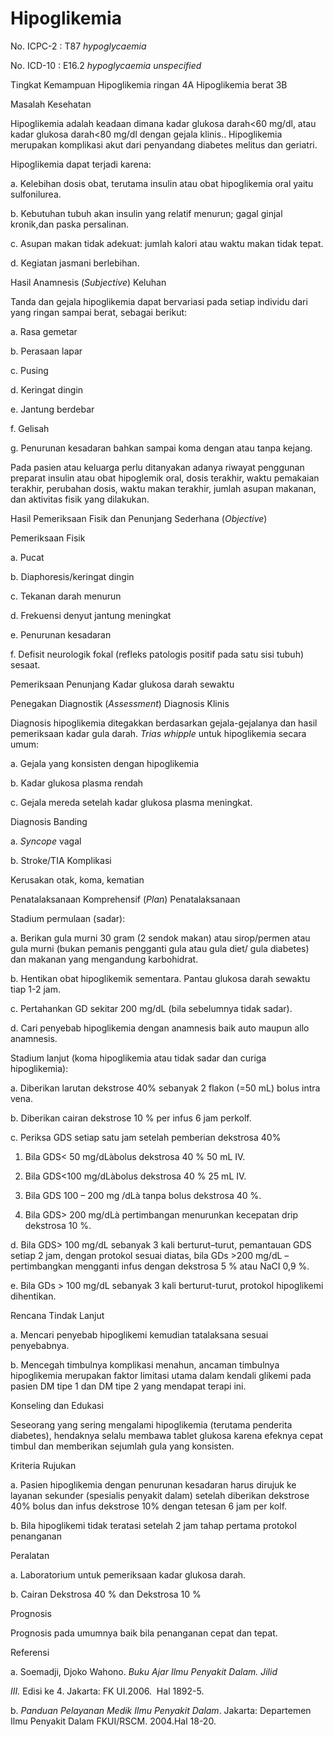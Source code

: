 # Hipoglikemia

No. ICPC-2 : T87 _hypoglycaemia_

No. ICD-10 : E16.2 _hypoglycaemia unspecified_

Tingkat Kemampuan Hipoglikemia ringan 4A Hipoglikemia berat 3B

Masalah Kesehatan

Hipoglikemia adalah keadaan dimana kadar glukosa darah\<60 mg/dl, atau kadar glukosa darah\<80 mg/dl dengan gejala klinis.. Hipoglikemia merupakan komplikasi akut dari penyandang diabetes melitus dan geriatri.

Hipoglikemia dapat terjadi karena:

a. Kelebihan dosis obat, terutama insulin atau obat hipoglikemia oral yaitu sulfonilurea.

b. Kebutuhan tubuh akan insulin yang relatif menurun; gagal ginjal kronik,dan paska persalinan.

c. Asupan makan tidak adekuat: jumlah kalori atau waktu makan tidak tepat.

d. Kegiatan jasmani berlebihan.

 

Hasil Anamnesis (_Subjective_) Keluhan

Tanda dan gejala hipoglikemia dapat bervariasi pada setiap individu dari yang ringan sampai berat, sebagai berikut:

a. Rasa gemetar

b. Perasaan lapar

c. Pusing

d. Keringat dingin

e. Jantung berdebar

f. Gelisah

g. Penurunan kesadaran bahkan sampai koma dengan atau tanpa kejang.

Pada pasien atau keluarga perlu ditanyakan adanya riwayat penggunan preparat insulin atau obat hipoglemik oral, dosis terakhir, waktu pemakaian terakhir, perubahan dosis, waktu makan terakhir, jumlah asupan makanan, dan aktivitas fisik yang dilakukan.

Hasil Pemeriksaan Fisik dan Penunjang Sederhana (_Objective_)

Pemeriksaan Fisik

a. Pucat

b. Diaphoresis/keringat dingin

c. Tekanan darah menurun

d. Frekuensi denyut jantung meningkat

e. Penurunan kesadaran

f. Defisit neurologik fokal (refleks patologis positif pada satu sisi tubuh) sesaat.

Pemeriksaan Penunjang Kadar glukosa darah sewaktu

Penegakan Diagnostik (_Assessment_) Diagnosis Klinis

Diagnosis hipoglikemia ditegakkan berdasarkan gejala-gejalanya dan hasil pemeriksaan kadar gula darah. _Trias whipple_ untuk hipoglikemia secara umum:

a. Gejala yang konsisten dengan hipoglikemia

b. Kadar glukosa plasma rendah

 

c. Gejala mereda setelah kadar glukosa plasma meningkat.

Diagnosis Banding

a. _Syncope_ vagal

b. Stroke/TIA Komplikasi

Kerusakan otak, koma, kematian

Penatalaksanaan Komprehensif (_Plan_) Penatalaksanaan

Stadium permulaan (sadar):

a. Berikan gula murni 30 gram (2 sendok makan) atau sirop/permen atau gula murni (bukan pemanis pengganti gula atau gula diet/ gula diabetes) dan makanan yang mengandung karbohidrat.

b. Hentikan obat hipoglikemik sementara. Pantau glukosa darah sewaktu tiap 1-2 jam.

c. Pertahankan GD sekitar 200 mg/dL (bila sebelumnya tidak sadar).

d. Cari penyebab hipoglikemia dengan anamnesis baik auto maupun allo anamnesis.

Stadium lanjut (koma hipoglikemia atau tidak sadar dan curiga hipoglikemia):

a. Diberikan larutan dekstrose 40% sebanyak 2 flakon (=50 mL) bolus intra vena.

b. Diberikan cairan dekstrose 10 % per infus 6 jam perkolf.

c. Periksa GDS setiap satu jam setelah pemberian dekstrosa 40%

1) Bila GDS< 50 mg/dLàbolus dekstrosa 40 % 50 mL IV.

2) Bila GDS\<100 mg/dLàbolus dekstrosa 40 % 25 mL IV.

3) Bila GDS 100 – 200 mg /dLà tanpa bolus dekstrosa 40 %.

4) Bila GDS> 200 mg/dLà pertimbangan menurunkan kecepatan drip dekstrosa 10 %.

d. Bila GDS> 100 mg/dL sebanyak 3 kali berturut–turut, pemantauan GDS setiap 2 jam, dengan protokol sesuai diatas, bila GDs >200 mg/dL – pertimbangkan mengganti infus dengan dekstrosa 5 % atau NaCI 0,9 %.

e. Bila GDs > 100 mg/dL sebanyak 3 kali berturut-turut, protokol hipoglikemi dihentikan.

 

Rencana Tindak Lanjut

a. Mencari penyebab hipoglikemi kemudian tatalaksana sesuai penyebabnya.

b. Mencegah timbulnya komplikasi menahun, ancaman timbulnya hipoglikemia merupakan faktor limitasi utama dalam kendali glikemi pada pasien DM tipe 1 dan DM tipe 2 yang mendapat terapi ini.

Konseling dan Edukasi

Seseorang yang sering mengalami hipoglikemia (terutama penderita diabetes), hendaknya selalu membawa tablet glukosa karena efeknya cepat timbul dan memberikan sejumlah gula yang konsisten.

Kriteria Rujukan

a. Pasien hipoglikemia dengan penurunan kesadaran harus dirujuk ke layanan sekunder (spesialis penyakit dalam) setelah diberikan dekstrose 40% bolus dan infus dekstrose 10% dengan tetesan 6 jam per kolf.

b. Bila hipoglikemi tidak teratasi setelah 2 jam tahap pertama protokol penanganan

Peralatan

a. Laboratorium untuk pemeriksaan kadar glukosa darah.

b. Cairan Dekstrosa 40 % dan Dekstrosa 10 %

Prognosis

Prognosis pada umumnya baik bila penanganan cepat dan tepat.

Referensi

a. Soemadji, Djoko Wahono. _Buku Ajar Ilmu Penyakit Dalam. Jilid_

_III._ Edisi ke 4. Jakarta: FK UI.2006.  Hal 1892-5.

b. _Panduan Pelayanan Medik Ilmu Penyakit Dalam_. Jakarta: Departemen Ilmu Penyakit Dalam FKUI/RSCM. 2004.Hal 18-20.
